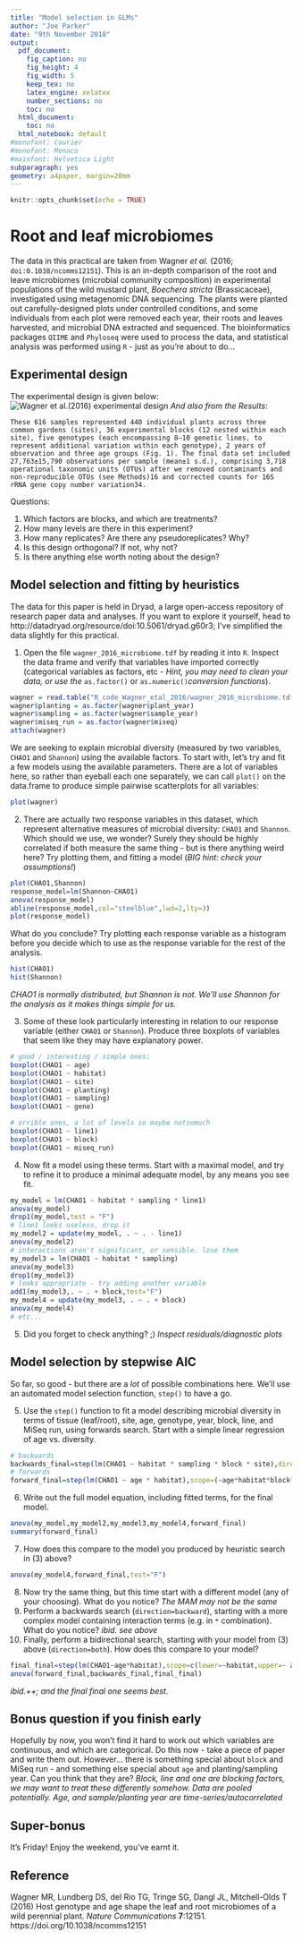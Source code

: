 ---
title: "Model selection in GLMs"
author: "Joe Parker"
date: "9th November 2018"
output:
  pdf_document:
    fig_caption: no
    fig_height: 4
    fig_width: 5
    keep_tex: no
    latex_engine: xelatex
    number_sections: no
    toc: no
  html_document:
    toc: no
  html_notebook: default
#monofont: Courier
#monofont: Monaco
#mainfont: Helvetica Light
subparagraph: yes
geometry: a4paper, margin=20mm
---

```{r setup, include=FALSE}
knitr::opts_chunk$set(echo = TRUE)
```

# Root and leaf microbiomes

The data in this practical are taken from Wagner *et al.* (2016; `doi:0.1038/ncomms12151 `). This is an in-depth comparison of the root and leave microbiomes (microbial community composition) in experimental populations of the wild mustard plant, *Boechera stricta* (Brassicaceae), investigated using metagenomic DNA sequencing. The plants were planted out carefully-designed plots under controlled conditions, and some individuals from each plot were removed each year, their roots and leaves harvested, and microbial DNA extracted and sequenced. The bioinformatics packages `QIIME` and `Phyloseq` were used to process the data, and statistical analysis was performed using `R` - just as you're about to do...

## Experimental design

The experimental design is given below:
![Wagner *et al.*(2016) experimental design](2016_wagner_design.png)
*And also from the Results*:
```
These 616 samples represented 440 individual plants across three common gardens (sites), 36 experimental blocks (12 nested within each site), five genotypes (each encompassing 8–10 genetic lines, to represent additional variation within each genotype), 2 years of observation and three age groups (Fig. 1). The final data set included 27,763±15,790 observations per sample (mean±1 s.d.), comprising 3,718 operational taxonomic units (OTUs) after we removed contaminants and non-reproducible OTUs (see Methods)16 and corrected counts for 16S rRNA gene copy number variation34.
```
Questions:

 1. Which factors are blocks, and which are treatments?
 2. How many levels are there in this experiment?
 3. How many replicates? Are there any pseudoreplicates? Why?
 4. Is this design orthogonal? If not, why not?
 5. Is there anything else worth noting about the design?

## Model selection and fitting by heuristics

The data for this paper is held in Dryad, a large open-access repository of research paper data and analyses. If you want to explore it yourself, head to http://datadryad.org/resource/doi:10.5061/dryad.g60r3; I've simplified the data slightly for this practical. 

1. Open the file `wagner_2016_microbiome.tdf` by reading it into `R`. Inspect the data frame and verify that variables have imported correctly (categorical variables as factors, etc - *Hint, you may need to clean your data, or use the *`as.factor()` or `as.numeric()`*conversion functions*).

```{r}
wagner = read.table("R_code_Wagner_etal_2016/wagner_2016_microbiome.tdf",header=T,sep="\t")
wagner$planting = as.factor(wagner$plant_year)
wagner$sampling = as.factor(wagner$sample_year)
wagner$miseq_run = as.factor(wagner$miseq)
attach(wagner)

```

We are seeking to explain microbial diversity (measured by two variables, `CHAO1` and `Shannon`) using the available factors. To start with, let's try and fit a few models using the available parameters. There are a lot of variables here, so rather than eyeball each one separately, we can call `plot()` on the data.frame to produce simple pairwise scatterplots for all variables:

```{r eval=F}
plot(wagner)
```

2. There are actually two response variables in this dataset, which represent alternative measures of microbial diversity: `CHAO1` and `Shannon`. Which should we use, we wonder? Surely they should be highly correlated if both measure the same thing - but is there anything weird here? Try plotting them, and fitting a model (*BIG hint: check your assumptions!*)

```{r}
plot(CHAO1,Shannon)
response_model=lm(Shannon~CHAO1)
anova(response_model)
abline(response_model,col="steelblue",lwd=2,lty=3)
plot(response_model)
```

What do you conclude? Try plotting each response variable as a histogram before you decide which to use as the response variable for the rest of the analysis.

```{r}
hist(CHAO1)
hist(Shannon)
```
*CHAO1 is normally distributed, but Shannon is not. We'll use Shannon for the analysis as it makes things simple for us.*

3. Some of these look particularly interesting in relation to our response variable (either `CHAO1` or `Shannon`). Produce three boxplots of variables that seem like they may have explanatory power. 

```{r}
# good / interesting / simple ones:
boxplot(CHAO1 ~ age)
boxplot(CHAO1 ~ habitat)
boxplot(CHAO1 ~ site)
boxplot(CHAO1 ~ planting)
boxplot(CHAO1 ~ sampling)
boxplot(CHAO1 ~ geno)

# orrible ones, a lot of levels so maybe notsomuch
boxplot(CHAO1 ~ line1)
boxplot(CHAO1 ~ block)
boxplot(CHAO1 ~ miseq_run)
```

4. Now fit a model using these terms. Start with a maximal model, and try to refine it to produce a minimal adequate model, by any means you see fit.

```{r}
my_model = lm(CHAO1 ~ habitat * sampling * line1)
anova(my_model)
drop1(my_model,test = "F")
# line1 looks useless, drop it
my_model2 = update(my_model, . ~ . - line1)
anova(my_model2)
# interactions aren't significant, or sensible. lose them
my_model3 = lm(CHAO1 ~ habitat * sampling)
anova(my_model3)
drop1(my_model3)
# looks appropriate - try adding another variable
add1(my_model3,. ~ . + block,test="F")
my_model4 = update(my_model3, . ~ . + block)
anova(my_model4)
# etc...
```
5. Did you forget to check anything? ;)
*Inspect residuals/diagnostic plots*

## Model selection by stepwise AIC

So far, so good - but there are a *lot* of possible combinations here. We'll use an automated model selection function, `step()` to have a go. 

5. Use the `step()` function to fit a model describing microbial diversity in terms of tissue (leaf/root), site, age, genotype, year, block, line, and MiSeq run, using forwards search. Start with a simple linear regression of age vs. diversity.
```{r}
# backwards
backwards_final=step(lm(CHAO1 ~ habitat * sampling * block * site),direction="backward")
# forwards
forward_final=step(lm(CHAO1 ~ age * habitat),scope=(~age*habitat*block*sampling),direction="forward")
```

6. Write out the full model equation, including fitted terms, for the final model.
```{r}
anova(my_model,my_model2,my_model3,my_model4,forward_final)
summary(forward_final)
```
7. How does this compare to the model you produced by heuristic search in (3) above?
```{r}
anova(my_model4,forward_final,test="F")
```
8. Now try the same thing, but this time start with a different model (any of your choosing). What do you notice?
*The MAM may not be the same*
9. Perform a backwards search (`direction=backward`), starting with a more complex model containing interaction terms (e.g. in `*` combination). What do you notice?
*ibid. see above*
10. Finally, perform a bidirectional search, starting with your model from (3) above (`direction=both`). How does this compare to your model?
```{r}
final_final=step(lm(CHAO1~age*habitat),scope=c(lower=~habitat,upper=~ age* habitat * sampling * block * site),direction="both")
anova(forward_final,backwards_final,final_final)
```
*ibid.++; and the final final one seems best.*

## Bonus question if you finish early

Hopefully by now, you won't find it hard to work out which variables are continuous, and which are categorical. Do this now - take a piece of paper and write them out. However... there is something special about `block` and MiSeq run - and something else special about `age` and planting/sampling year. Can you think that they are?
*Block, line and one are blocking factors, we may want to treat these differently somehow. Data are pooled potentially. Age, and sample/planting year are time-series/autocorrelated*

## Super-bonus

It's Friday! Enjoy the weekend, you've earnt it.

## Reference

Wagner MR, Lundberg DS, del Rio TG, Tringe SG, Dangl JL, Mitchell-Olds T (2016) Host genotype and age shape the leaf and root microbiomes of a wild perennial plant. *Nature Communications* **7**:12151. https://doi.org/10.1038/ncomms12151
